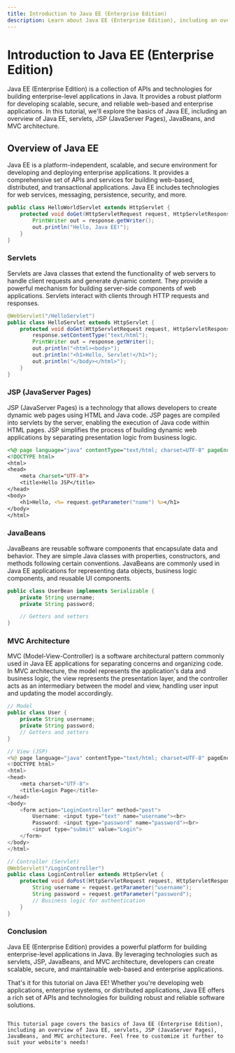 ```yaml
---
title: Introduction to Java EE (Enterprise Edition)
description: Learn about Java EE (Enterprise Edition), including an overview of Java EE, servlets, JSP (JavaServer Pages), JavaBeans, and MVC architecture.
---
```


# Introduction to Java EE (Enterprise Edition)

Java EE (Enterprise Edition) is a collection of APIs and technologies for building enterprise-level applications in Java. It provides a robust platform for developing scalable, secure, and reliable web-based and enterprise applications. In this tutorial, we'll explore the basics of Java EE, including an overview of Java EE, servlets, JSP (JavaServer Pages), JavaBeans, and MVC architecture.

## Overview of Java EE

Java EE is a platform-independent, scalable, and secure environment for developing and deploying enterprise applications. It provides a comprehensive set of APIs and services for building web-based, distributed, and transactional applications. Java EE includes technologies for web services, messaging, persistence, security, and more.

```java
public class HelloWorldServlet extends HttpServlet {
    protected void doGet(HttpServletRequest request, HttpServletResponse response) throws ServletException, IOException {
        PrintWriter out = response.getWriter();
        out.println("Hello, Java EE!");
    }
}
```
### Servlets
Servlets are Java classes that extend the functionality of web servers to handle client requests and generate dynamic content. They provide a powerful mechanism for building server-side components of web applications. Servlets interact with clients through HTTP requests and responses.

```java
@WebServlet("/HelloServlet")
public class HelloServlet extends HttpServlet {
    protected void doGet(HttpServletRequest request, HttpServletResponse response) throws ServletException, IOException {
        response.setContentType("text/html");
        PrintWriter out = response.getWriter();
        out.println("<html><body>");
        out.println("<h1>Hello, Servlet!</h1>");
        out.println("</body></html>");
    }
}
```
### JSP (JavaServer Pages)
JSP (JavaServer Pages) is a technology that allows developers to create dynamic web pages using HTML and Java code. JSP pages are compiled into servlets by the server, enabling the execution of Java code within HTML pages. JSP simplifies the process of building dynamic web applications by separating presentation logic from business logic.

```jsp
<%@ page language="java" contentType="text/html; charset=UTF-8" pageEncoding="UTF-8"%>
<!DOCTYPE html>
<html>
<head>
    <meta charset="UTF-8">
    <title>Hello JSP</title>
</head>
<body>
    <h1>Hello, <%= request.getParameter("name") %></h1>
</body>
</html>
```
### JavaBeans
JavaBeans are reusable software components that encapsulate data and behavior. They are simple Java classes with properties, constructors, and methods following certain conventions. JavaBeans are commonly used in Java EE applications for representing data objects, business logic components, and reusable UI components.

```java
public class UserBean implements Serializable {
    private String username;
    private String password;

    // Getters and setters
}
```
### MVC Architecture
MVC (Model-View-Controller) is a software architectural pattern commonly used in Java EE applications for separating concerns and organizing code. In MVC architecture, the model represents the application's data and business logic, the view represents the presentation layer, and the controller acts as an intermediary between the model and view, handling user input and updating the model accordingly.

```java
// Model
public class User {
    private String username;
    private String password;
    // Getters and setters
}

// View (JSP)
<%@ page language="java" contentType="text/html; charset=UTF-8" pageEncoding="UTF-8"%>
<!DOCTYPE html>
<html>
<head>
    <meta charset="UTF-8">
    <title>Login Page</title>
</head>
<body>
    <form action="LoginController" method="post">
        Username: <input type="text" name="username"><br>
        Password: <input type="password" name="password"><br>
        <input type="submit" value="Login">
    </form>
</body>
</html>

// Controller (Servlet)
@WebServlet("/LoginController")
public class LoginController extends HttpServlet {
    protected void doPost(HttpServletRequest request, HttpServletResponse response) throws ServletException, IOException {
        String username = request.getParameter("username");
        String password = request.getParameter("password");
        // Business logic for authentication
    }
}
```
### Conclusion
Java EE (Enterprise Edition) provides a powerful platform for building enterprise-level applications in Java. By leveraging technologies such as servlets, JSP, JavaBeans, and MVC architecture, developers can create scalable, secure, and maintainable web-based and enterprise applications.

That's it for this tutorial on Java EE! Whether you're developing web applications, enterprise systems, or distributed applications, Java EE offers a rich set of APIs and technologies for building robust and reliable software solutions.

```vbnet

This tutorial page covers the basics of Java EE (Enterprise Edition), including an overview of Java EE, servlets, JSP (JavaServer Pages), JavaBeans, and MVC architecture. Feel free to customize it further to suit your website's needs!
```
